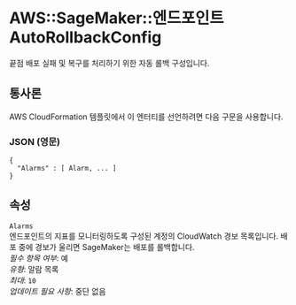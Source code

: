 # AWS::SageMaker::엔드포인트 AutoRollbackConfig

끝점 배포 실패 및 복구를 처리하기 위한 자동 롤백 구성입니다.

## 통사론

AWS CloudFormation 템플릿에서 이 엔터티를 선언하려면 다음 구문을 사용합니다.

### JSON (영문)

```
{
  "Alarms" : [ Alarm, ... ]
}
```

## 속성

`Alarms`  
엔드포인트의 지표를 모니터링하도록 구성된 계정의 CloudWatch 경보 목록입니다. 배포 중에 경보가 울리면 SageMaker는 배포를 롤백합니다.  
_필수 항목 여부_: 예  
_유형_: 알람 목록  
_최대_: `10`  
_업데이트 필요 사항_: 중단 없음

